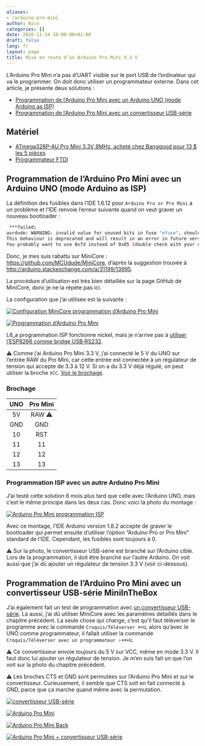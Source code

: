 ```yaml
---
aliases:
- /arduino-pro-mini
author: Nico
categories: []
date: 2016-11-14 16:00:00+01:00
draft: false
lang: fr
layout: page
title: Mise en route d’un Arduino Pro Mini 3.3 V
---
```


L’Arduino Pro Mini n’a pas d’UART visible sur le port USB de l’ordinateur qui va le programmer. On doit donc utiliser un programmateur externe. Dans cet article, je présente deux solutions :

-   [Programmation de l’Arduino Pro Mini avec un Arduino UNO (mode Arduino as ISP)][1]
-   [Programmation de l’Arduino Pro Mini avec un convertisseur USB-série][2]

## Matériel

-   [ATmega328P-AU Pro Mini 3.3V 8MHz, acheté chez Banggood pour 13 $ les 5 pièces][3]
-   [Programmateur FTDI][4]

## Programmation de l’Arduino Pro Mini avec un Arduino UNO (mode Arduino as ISP)

La définition des fusibles dans l’IDE 1.6.12 pour `Arduino Pro or Pro Mini` a un problème et l’IDE renvoie l’erreur suivante quand on veut graver un nouveau bootloader :

```bash
 ***failed;
avrdude: WARNING: invalid value for unused bits in fuse "efuse", should be set to 1 according to datasheet
This behaviour is deprecated and will result in an error in future version
You probably want to use 0xfd instead of 0x05 (double check with your datasheet first).
```

Donc, je mes suis rabattu sur MiniCore : <https://github.com/MCUdude/MiniCore>, d’après la suggestion trouvée à <http://arduino.stackexchange.com/a/31199/13995>.

La procédure d’utilisation est très bien détaillée sur la page GitHub de MiniCore, donc je ne la répète pas ici.

La configuration que j’ai utilisée est la suivante :

[![Configuration MiniCore programmation d’Arduino Pro Mini][img_1]][img_1]

[img_1]: ./images/config_MiniCore.png

[![Programmation d’Arduino Pro Mini][img_2]][img_2]

[img_2]: ./images/arduino-pro-mini-arduino-uno_lowres.jpg

L6_a programmation ISP fonctionne nickel, mais je n’arrive pas à [utiliser l’ESP8266 comme bridge USB‑RS232][6].

⚠ Comme j’ai Arduino Pro Mini 3.3 V, j’ai connecté le 5 V du UNO sur l’entrée RAW du Pro Mini, car cette entrée est connectée à un régulateur de tension qui accepte de 3.3 à 12 V. Si on a du 3.3 V déjà régulé, on peut utiliser la broche `VCC`. [Voir le brochage][5].

### Brochage

| UNO | Pro Mini |
| :-: | :------: |
| 5V  |  RAW ⚠   |
| GND |   GND    |
| 10  |   RST    |
| 11  |    11    |
| 12  |    12    |
| 13  |    13    |

### Programmation ISP avec un autre Arduino Pro Mini

J’ai testé cette solution 6 mois plus tard que celle avec l’Arduino UNO, mais c’est le même principe dans les deux cas. Donc voici la photo du montage :

[![Arduino Pro Mini programmation ISP][img_7]][img_7]

[img_7]: ./images/arduino-pro-mini-as-isp_lowres.jpg

Avec ce montage, l’IDE Arduino version 1.8.2 accepte de graver le bootloader qui permet ensuite d’utiliser l’option “Arduino Pro or Pro Mini” standard de l’IDE. Cependant, les fusibles sont toujours à 0.

⚠ Sur la photo, le convertisseur USB-série est branché sur l’Arduino cible. Lors de la programmation, il doit être branché sur l’autre Arduino. On voit aussi que j’ai dû ajouter un régulateur de tension 3.3 V (voir ci-dessous).

## Programmation de l’Arduino Pro Mini avec un convertisseur USB-série MiniInTheBox

J’ai également fait un test de programmation avec [un convertisseur USB-série][4]. Là aussi, j’ai dû utiliser MiniCore avec les paramètres détaillés dans le chapitre précédent. La seule chose qui change, c’est qu’il faut téléverser le programme avec la commande `Croquis/Téléverser ⌘+U`, alors qu’avec le UNO comme programmateur, il fallait utiliser la commande `Croquis/Téléverser avec un programmateur ⇧+⌘+U`.

⚠ Ce convertisseur envoie toujours du 5 V sur VCC, même en mode 3.3 V. Il faut donc lui ajouter un régulateur de tension. Je m’en suis fait un que l’on voit sur la photo du chapitre précédent.

⚠ Les broches CTS et GND sont permutées sur l’Arduino Pro Mini et sur le convertisseur. Curieusement, il semble que CTS soit en fait connecté à GND, parce que ça marche quand même avec la permutation.

[![convertisseur USB-série][img_3]][img_3]

[img_3]: ./images/usb-serial-converter_lowres.jpg

[![Arduino Pro Mini][img_4]][img_4]

[img_4]: ./images/arduino-pro-mini_lowres.jpg

[![Arduino Pro Mini Back][img_5]][img_5]

[img_5]: ./images/arduino-pro-mini-back.jpg

[![Arduino Pro Mini + convertisseur USB-série][img_6]][img_6]

[img_6]: ./images/arduino-pro-mini-usb-serial_lowres.jpg

<!--

## Programmation de l’Arduino Pro Mini avec un convertisseur USB-série Banggood

Et j’ai aussi testé un [convertisseur USB-série de chez Banggood][7] qui a l’avantage de se présenter sous la forme d’un cordon USB entièrement isolé. Il est aussi livré avec un connecteur 5 broches fort pratique.

Par contre les fils ne sont pas branchés dans le bon ordre, donc il faut corriger cela selon la table ci-dessous :

| Arduino Pro Mini | Convertisseur |
| :-               | :-            |
| BLK              | blue CTS      |
| GND              | black GND     |
| VCC              | red 5V        |
| RXI              | green TXD     |
| TX0              | white RXD     |
| GRN              | yellow RTS    |


| Arduino Pro Mini | Convertisseur |
| :-               | :-            |
| BLK              | black GND     |
| GND              | blue CTS      |
| VCC              | red 5V        |
| RXI              | green TXD     |
| TX0              | white RXD     |
| GRN              | yellow RTS    |


[7]: https://www.banggood.com/6Pin-FTDI-FT232RL-USB-To-Serial-Adapter-Module-USB-TO-TTL-RS232-Arduino-Cable-p-1035802.html?p=0431091025639201412F

-->

<!--
[2]: https://learn.sparkfun.com/tutorials/using-the-arduino-pro-mini-33v
-->

[1]: #programmation-de-larduino-pro-mini-avec-un-arduino-uno-mode-arduino-as-isp
[2]: #programmation-de-larduino-pro-mini-avec-un-convertisseur-usb-série-miniinthebox
[3]: http://www.banggood.com/5Pcs-3_3V-8MHz-ATmega328P-AU-Pro-Mini-Microcontroller-Board-For-Arduino-p-980292.html?p=0431091025639201412F
[4]: http://www.miniinthebox.com/fr/programme-downloader-ftdi-basic-usb-a-ttl-ft232-pour-arduino_p903425.html
[5]: /pinouts/#pinout-arduino-pro-mini
[6]: /usb-rs232_bridge_microcontroleurs/
